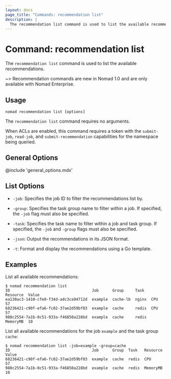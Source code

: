 ```yaml
---
layout: docs
page_title: "Commands: recommendation list"
description: |
  The recommendation list command is used to list the available recommendations.
---
```


# Command: recommendation list

The `recommendation list` command is used to list the available recommendations.

~> Recommendation commands are new in Nomad 1.0 and are only available with
Nomad Enterprise.

## Usage

```plaintext
nomad recommendation list [options]
```

The `recommendation list` command requires no arguments.

When ACLs are enabled, this command requires a token with the `submit-job`,
`read-job`, and `submit-recommendation` capabilities for the namespace being
queried.

## General Options

@include 'general_options.mdx'

## List Options

- `-job`: Specifies the job ID to filter the recommendations list by.

- `-group`: Specifies the task group name to filter within a job. If specified,
  the `-job` flag must also be specified.

- `-task`: Specifies the task name to filter within a job and task group. If
  specified, the `-job` and `-group` flags must also be specified.

- `-json`: Output the recommendations in its JSON format.

- `-t`: Format and display the recommendations using a Go template.

## Examples

List all available recommendations:

```shell-session
$ nomad recommendation list
ID                                    Job      Group     Task   Resource  Value
ea130ac3-1410-cfe0-f34d-adc3ca94712d  example  cache-lb  nginx  CPU       57
68236421-c90f-efa6-fc02-37ae2d59bf03  example  cache     redis  CPU       57
980c2554-7a1b-0c51-933a-f46850a228bd  example  cache     redis  MemoryMB  10
```

List all available recommendations for the job `example` and the task group `cache`:

```shell-session
$ nomad recommendation list -job=example -group=cache
ID                                    Job      Group  Task   Resource  Value
68236421-c90f-efa6-fc02-37ae2d59bf03  example  cache  redis  CPU       57
980c2554-7a1b-0c51-933a-f46850a228bd  example  cache  redis  MemoryMB  10
```
